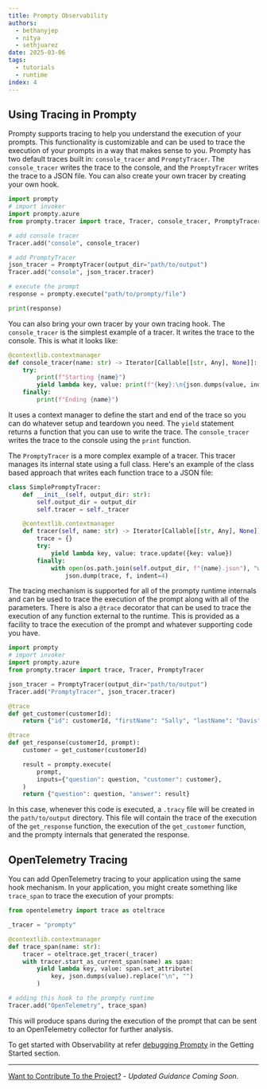 ```yaml
---
title: Prompty Observability
authors:
  - bethanyjep
  - nitya
  - sethjuarez
date: 2025-03-06
tags:
  - tutorials
  - runtime
index: 4
---
```


## Using Tracing in Prompty

Prompty supports tracing to help you understand the execution of your prompts. This functionality is customizable and can be used to trace the execution of your prompts in a way that makes sense to you. Prompty has two default traces built in: `console_tracer` and `PromptyTracer`. The `console_tracer` writes the trace to the console, and the `PromptyTracer` writes the trace to a JSON file. You can also create your own tracer by creating your own hook.

```python
import prompty
# import invoker
import prompty.azure
from prompty.tracer import trace, Tracer, console_tracer, PromptyTracer

# add console tracer
Tracer.add("console", console_tracer)

# add PromptyTracer
json_tracer = PromptyTracer(output_dir="path/to/output")
Tracer.add("console", json_tracer.tracer)

# execute the prompt
response = prompty.execute("path/to/prompty/file")

print(response)
```

You can also bring your own tracer by your own tracing hook. The `console_tracer` is the simplest example of a tracer. It writes the trace to the console.
This is what it looks like:

```python
@contextlib.contextmanager
def console_tracer(name: str) -> Iterator[Callable[[str, Any], None]]:
    try:
        print(f"Starting {name}")
        yield lambda key, value: print(f"{key}:\n{json.dumps(value, indent=4)}")
    finally:
        print(f"Ending {name}")

```

It uses a context manager to define the start and end of the trace so you can do whatever setup and teardown you need. The `yield` statement returns a function that you can use to write the trace. The `console_tracer` writes the trace to the console using the `print` function.

The `PromptyTracer` is a more complex example of a tracer. This tracer manages its internal state using a full class. Here's an example of the class based approach that writes each function trace to a JSON file:

```python
class SimplePromptyTracer:
    def __init__(self, output_dir: str):
        self.output_dir = output_dir
        self.tracer = self._tracer

    @contextlib.contextmanager
    def tracer(self, name: str) -> Iterator[Callable[[str, Any], None]]:
        trace = {}
        try:
            yield lambda key, value: trace.update({key: value})
        finally:
            with open(os.path.join(self.output_dir, f"{name}.json"), "w") as f:
                json.dump(trace, f, indent=4)
```

The tracing mechanism is supported for all of the prompty runtime internals and can be used to trace the execution of the prompt along with all of the parameters. There is also a `@trace` decorator that can be used to trace the execution of any function external to the runtime. This is provided as a facility to trace the execution of the prompt and whatever supporting code you have.

```python
import prompty
# import invoker
import prompty.azure
from prompty.tracer import trace, Tracer, PromptyTracer

json_tracer = PromptyTracer(output_dir="path/to/output")
Tracer.add("PromptyTracer", json_tracer.tracer)

@trace
def get_customer(customerId):
    return {"id": customerId, "firstName": "Sally", "lastName": "Davis"}

@trace
def get_response(customerId, prompt):
    customer = get_customer(customerId)

    result = prompty.execute(
        prompt,
        inputs={"question": question, "customer": customer},
    )
    return {"question": question, "answer": result}

```

In this case, whenever this code is executed, a `.tracy` file will be created in the `path/to/output` directory. This file will contain the trace of the execution of the `get_response` function, the execution of the `get_customer` function, and the prompty internals that generated the response.

## OpenTelemetry Tracing
You can add OpenTelemetry tracing to your application using the same hook mechanism. In your application, you might create something like `trace_span` to trace the execution of your prompts:

```python
from opentelemetry import trace as oteltrace

_tracer = "prompty"

@contextlib.contextmanager
def trace_span(name: str):
    tracer = oteltrace.get_tracer(_tracer)
    with tracer.start_as_current_span(name) as span:
        yield lambda key, value: span.set_attribute(
            key, json.dumps(value).replace("\n", "")
        )

# adding this hook to the prompty runtime
Tracer.add("OpenTelemetry", trace_span)

```

This will produce spans during the execution of the prompt that can be sent to an OpenTelemetry collector for further analysis.


To get started with Observability at refer [debugging Prompty](/docs/getting-started/debugging-prompty) in the Getting Started section.


---
[Want to Contribute To the Project?](/docs/contributing/) - _Updated Guidance Coming Soon_.
